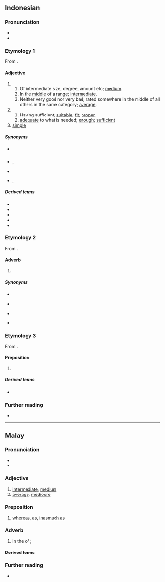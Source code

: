 ==Indonesian==

===Pronunciation===
* {{IPA|id|/səˈdaŋ/}}
* {{hyphenation|id|sê|dang}}

===Etymology 1===
From {{inh|id|ms|sedang}}.

====Adjective====
{{id-adj|head=sêdang}}

# {{lb|id|middle of something}}
## Of intermediate size, degree, amount etc; [[medium]].
## In the [[middle]] of a [[range]]; [[intermediate]].
## Neither very good nor very bad; rated somewhere in the middle of all others in the same category; [[average]].
# {{lb|id|of sufficient}}
## Having sufficient; [[suitable]]; [[fit]]; [[proper]].
## [[adequate]] to what is needed; [[enough]]; [[sufficient]]
# [[simple]]

=====Synonyms=====
* {{sense|intermediate}} {{l|id|menengah}}
* {{sense|suitable}} {{l|id|patut}},  {{l|id|pantas}}
* {{sense|sufficient}} {{l|id|cukup}}
* {{sense|simple}} {{l|id|sederhana}},  {{l|id|ugahari}}

=====Derived terms=====
* {{l|id|menyedang}}
* {{l|id|menyedang-nyedang}}
* {{l|id|menyedang-nyedangkan}}
* {{l|id|menyedangkan}}
* {{l|id|sedang-menyedang}}

===Etymology 2===
From {{inh|id|ms|sedang}}.

====Adverb====
{{head|id|adverb|head=sêdang}}

# {{lb|id|auxiliary}} {{non-gloss|[[progressive aspect|Progressive aspect]] without necessarily a final perspective.}}
#: {{ux|id|Dia '''sedang''' kelaparan|She '''is''' starv'''ing''' now}}

=====Synonyms=====
* {{l|id|baru saja}}
* {{l|id|lagi}} {{q|colloquial}}
* {{l|id|masih}}
* {{l|id|pada}} {{q|colloquial}}

===Etymology 3===
From {{inh|id|ms|sedang}}.

====Preposition====
{{head|id|preposition|head=sêdang}}

# {{synonym of|id|sedangkan}}

=====Derived terms=====
* {{l|id|sedangkan}}

===Further reading===
* {{R:KBBI Daring}}

----

==Malay==

===Pronunciation===
* {{IPA|ms|/sədaŋ/}}
* {{rhymes|ms|ədaŋ|aŋ}}

===Adjective===
{{ms-adj|j=سدڠ}}

# [[intermediate]], [[medium]]
# [[average]], [[mediocre]]

===Preposition===
{{ms-prep|j=سدڠ}}

# [[whereas]], [[as]], [[inasmuch as]]

===Adverb===
{{ms-adv|j=سدڠ}}

# in the {{l|en|middle}} of {{l|en|do|doing}}; {{l|en|currently}}
#: {{usex|ms|Cikgu '''sedang''' makan.|The teacher's eat'''ing'''.}}
#: {{syn|ms|tengah}}

====Derived terms====
{{ms-der|40|sedangkan}}

===Further reading===
* {{R:PRPM}}